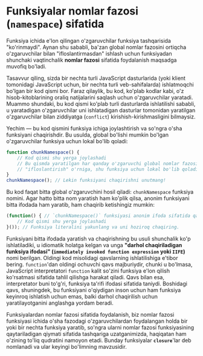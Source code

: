 # Funksiyalar nomlar fazosi (`namespace`) sifatida

Funksiya ichida e'lon qilingan o'zgaruvchilar funksiya tashqarisida "ko'rinmaydi". Aynan shu sababli, ba'zan global nomlar fazosini ortiqcha o'zgaruvchilar bilan "ifloslantirmasdan" ishlash uchun funksiyadan shunchaki vaqtinchalik **nomlar fazosi** sifatida foydalanish maqsadga muvofiq bo'ladi.

Tasavvur qiling, sizda bir nechta turli JavaScript dasturlarida (yoki klient tomonidagi JavaScript uchun, bir nechta turli veb-sahifalarda) ishlatmoqchi bo'lgan bir kod qismi bor. Faraz qilaylik, bu kod, ko'plab kodlar kabi, o'z hisob-kitoblarining oraliq natijalarini saqlash uchun o'zgaruvchilar yaratadi. Muammo shundaki, bu kod qismi ko'plab turli dasturlarda ishlatilishi sababli, u yaratadigan o'zgaruvchilar uni ishlatadigan dasturlar tomonidan yaratilgan o'zgaruvchilar bilan ziddiyatga (`conflict`) kirishish-kirishmasligini bilmaysiz.

Yechim — bu kod qismini funksiya ichiga joylashtirish va so'ngra o'sha funksiyani chaqirishdir. Bu usulda, global bo'lishi mumkin bo'lgan o'zgaruvchilar funksiya uchun lokal bo'lib qoladi:

``` js
function chunkNamespace() {
    // Kod qismi shu yerga joylashadi
    // Bu qismda yaratilgan har qanday o'zgaruvchi global nomlar fazosini
    // "ifloslantirish" o'rniga, shu funksiya uchun lokal bo'lib qoladi.
}
chunkNamespace(); // Lekin funksiyani chaqirishni unutmang!
```

Bu kod faqat bitta global o'zgaruvchini hosil qiladi: `chunkNamespace` funksiya nomini. Agar hatto bitta nom yaratish ham ko'plik qilsa, anonim funksiyani bitta ifodada ham yaratib, ham chaqirib ketishingiz mumkin:

``` js
(function() { // `chunkNamespace()` funksiyasi anonim ifoda sifatida qayta yozildi.
    // Kod qismi shu yerga joylashadi
}()); // Funksiya literalini yakunlang va uni hoziroq chaqiring.
```

Funksiyani bitta ifodada yaratish va chaqirishning bu usuli shunchalik ko'p ishlatiladiki, u idiomatik holatga kelgan va unga **"darhol chaqiriladigan funksiya ifodasi" (`immediately invoked function expression` yoki `IIFE`)** nomi berilgan. Oldingi kod misolidagi qavslarning ishlatilishiga e'tibor bering. `function`'dan oldingi ochuvchi qavs majburiydir, chunki u bo'lmasa, JavaScript interpretatori `function` kalit so'zini funksiya e'lon qilish ko'rsatmasi sifatida tahlil qilishga harakat qiladi. Qavs bilan esa, interpretator buni to'g'ri, funksiya ta'rifi ifodasi sifatida taniydi. Boshidagi qavs, shuningdek, bu funksiyani o'qiydigan inson uchun ham funksiya keyinroq ishlatish uchun emas, balki darhol chaqirilish uchun yaratilayotganini anglashga yordam beradi.

Funksiyalardan nomlar fazosi sifatida foydalanish, biz nomlar fazosi funksiyasi ichida o'sha fazodagi o'zgaruvchilardan foydalangan holda bir yoki bir nechta funksiya yaratib, so'ngra ularni nomlar fazosi funksiyasining qaytariladigan qiymati sifatida tashqariga uzatganimizda, haqiqatan ham o'zining to'liq qudratini namoyon etadi. Bunday funksiyalar **`closure`**'lar deb nomlanadi va ular keyingi bo'limning mavzusidir.